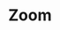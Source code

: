 ---
title: Zoom 
slug: zoom
site: Zoom
show: ./images/show.png
siteUrl: https://zoom.us/
description: "Although Zoom has had a free version of its software available for some time now, the solution came with a 40-minute time limit on all video conversations."
tags: [office]
rating: 12
---